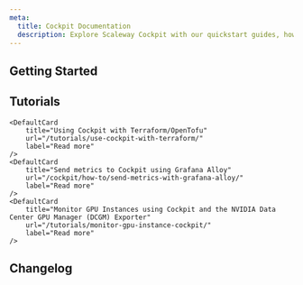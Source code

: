 ```yaml
---
meta:
  title: Cockpit Documentation
  description: Explore Scaleway Cockpit with our quickstart guides, how-tos, tutorials, and more for efficient monitoring.
---
```


<ProductHeader
   productName="Cockpit"
   productLogo="cockpit"
   description="Cockpit offers powerful application and infrastructure monitoring, giving you insights and context. Visualize metrics, logs, and traces in your Grafana dashboards."
   url="/cockpit/quickstart/"
   label="Cockpit Quickstart"
/>

## Getting Started


<Grid>
    <SummaryCard
        title="Quickstart"
        icon="rocket"
        description="Discover how to retrieve Grafana credentials and create a token in a few steps to start monitoring your data with Cockpit."
        label="View Quickstart"
        url="/cockpit/quickstart/"
    />
    <SummaryCard
        title="Concepts"
        icon="info"
        description="Understand core concepts to master Cockpit and enhance your monitoring capabilities."
        label="View Concepts"
        url="/cockpit/concepts/"
    />
    <SummaryCard
        title="How-Tos"
        icon="help-circle-outline"
        description="Learn to use Cockpit and manage your data through the Scaleway console."
        label="View How-Tos"
        url="/cockpit/how-to/"
    />
    <SummaryCard
        title="Additional Content"
        icon="book-open-outline"
        description="Explore comprehensive insights into Cockpit features and capabilities."
        label="View Additional Content"
        url="/cockpit/reference-content/"
    />
</Grid>


## Tutorials

<Grid>

    <DefaultCard
        title="Using Cockpit with Terraform/OpenTofu"
        url="/tutorials/use-cockpit-with-terraform/"
        label="Read more"
    />
    <DefaultCard
        title="Send metrics to Cockpit using Grafana Alloy"
        url="/cockpit/how-to/send-metrics-with-grafana-alloy/"
        label="Read more"
    />
    <DefaultCard
        title="Monitor GPU Instances using Cockpit and the NVIDIA Data Center GPU Manager (DCGM) Exporter"
        url="/tutorials/monitor-gpu-instance-cockpit/"
        label="Read more"
    />
</Grid>


<ClickableBanner
    productLogo="cli"
    title="Cockpit API"
    description="Manage Cockpit using the Scaleway API."
    url="https://www.scaleway.com/en/developers/api/cockpit/regional-api/"
    label="Go to Cockpit API"
/>

## Changelog

<ChangelogList
    productName="cockpit"
    numberOfChanges={3}
/>
